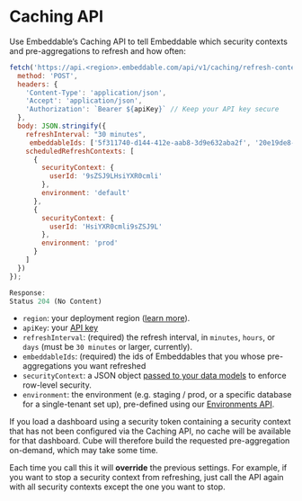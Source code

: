 # Caching API

Use Embeddable’s Caching API to tell Embeddable which security contexts and pre-aggregations to refresh and how often:
   
   ```javascript
   fetch('https://api.<region>.embeddable.com/api/v1/caching/refresh-contexts', {
     method: 'POST',
     headers: {
       'Content-Type': 'application/json',
       'Accept': 'application/json',
       'Authorization': `Bearer ${apiKey}` // Keep your API key secure
     },
     body: JSON.stringify({
       refreshInterval: "30 minutes",
        embeddableIds: ['5f311740-d144-412e-aab8-3d9e632aba2f', '20e19de8-0C12-4c80-9ae9-db062c418f76'],
       scheduledRefreshContexts: [
         {
           securityContext: {
             userId: '9sZSJ9LHsiYXR0cmli'
           },
           environment: 'default'
         },
         {
           securityContext: {
             userId: 'HsiYXR0cmli9sZSJ9L'
           },
           environment: 'prod'
         }
       ]
     })
   });

   Response:
   Status 204 (No Content)
   ```
   - `region`: your deployment region ([learn more](/deployment/deployment-regions)). 
   - `apiKey`: your [API key](/getting-started/set-up-your-workspace#retrieve-your-api-key)
   - `refreshInterval`: (required) the refresh interval, in `minutes`, `hours`, or `days` (must be `30 minutes` or larger, currently).
   - `embeddableIds`: (required) the ids of Embeddables that you whose pre-aggregations you want refreshed 
   - `securityContext`: a JSON object [passed to your data models](/data-modeling/row-level-security#security-tokens-and-security-context) to enforce row-level security. 
   - `environment`: the environment (e.g. staging / prod, or a specific database for a single-tenant set up), pre-defined using our [Environments API](/data/environments).

If you load a dashboard using a security token containing a security context that has not been configured via the Caching API, no cache will be available for that dashboard.  Cube will therefore build the requested pre-aggregation on-demand, which may take some time.

Each time you call this it will **override** the previous settings. For example, if you want to stop a security context from refreshing, just call the API again with all security contexts except the one you want to stop.